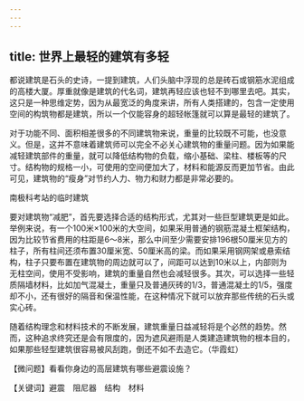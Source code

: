 ```yaml
---
---
---
```

title: 世界上最轻的建筑有多轻
---




都说建筑是石头的史诗，一提到建筑，人们头脑中浮现的总是砖石或钢筋水泥组成的高楼大厦。厚重就像是建筑的代名词，建筑再轻应该也轻不到哪里去吧。其实，这只是一种思维定势，因为从最宽泛的角度来讲，所有人类搭建的，包含一定使用空间的构筑物都是建筑，所以一个仅能容身的超轻帐篷就可以算是最轻的建筑了。

对于功能不同、面积相差很多的不同建筑物来说，重量的比较既不可能，也没意义。但是，这并不意味着建筑师可以完全不必关心建筑物的重量问题。因为如果能减轻建筑部件的重量，就可以降低结构物的负载，缩小基础、梁柱、楼板等的尺寸。结构物的规格一小，可使用的空间便加大了，材料和能源反而更加节省。由此可见，建筑物的“瘦身”对节约人力、物力和财力都是非常必要的。

南极科考站的临时建筑



要对建筑物“减肥”，首先要选择合适的结构形式，尤其对一些巨型建筑更是如此。举例来说，有一个100米×100米的大空间，如果采用普通的钢筋混凝土框架结构，因为比较节省费用的柱距是6～8米，那么中间至少需要安排196根50厘米见方的柱子，所有柱间还须布置30厘米宽、50厘米高的梁。而如果采用钢网架或悬索结构，柱子只要布置在建筑物的周边就可以了，间距可以达到10米以上，内部则为无柱空间，使用不受影响，建筑的重量自然也会减轻很多。其次，可以选择一些轻质隔墙材料，比如加气混凝土，重量只及普通灰砖的1/3，普通混凝土的1/5，强度却不小，还有很好的隔音和保温性能，在这种情况下就可以放弃那些传统的石头或实心砖。



随着结构理念和材料技术的不断发展，建筑重量日益减轻将是个必然的趋势。然而，这种追求终究还是会有限度的，因为遮风避雨是人类建造建筑物的根本目的，如果那些轻型建筑很容易被风刮跑，倒还不如不去造它。（华霞虹）





【微问题】看看你身边的高层建筑有哪些避震设施？

【关键词】避震　阻尼器　结构　材料
